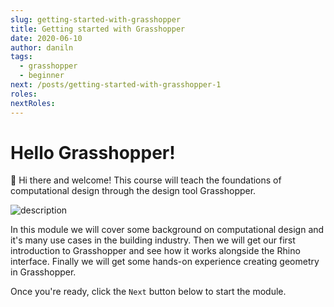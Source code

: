 ```yaml
---
slug: getting-started-with-grasshopper
title: Getting started with Grasshopper
date: 2020-06-10
author: daniln
tags:
  - grasshopper
  - beginner
next: /posts/getting-started-with-grasshopper-1
roles:
nextRoles:
---
```


# Hello Grasshopper!

👋 Hi there and welcome! This course will teach the foundations of computational design through the design tool Grasshopper.

![description](/images/4-1-1.png)

In this module we will cover some background on computational design and it's many use cases in the building industry. Then we will get our first introduction to Grasshopper and see how it works alongside the Rhino interface. Finally we will get some hands-on experience creating geometry in Grasshopper.

Once you're ready, click the `Next` button below to start the module.